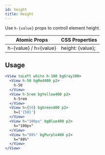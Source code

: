 ```yaml
---
id: height
title: Height
---
```


Use `h-{value}` props to controll element height.

| Atomic Props          | CSS Properties   |
| --------------------- | ---------------- |
| h-{value} / h={value} | height: {value}; |

## Usage

```jsx live
<View toLeft white h-100 bgGray100>
  <View h-50 bgRed400 p2>
    h-50
  </View>
  <View h-5rem bgYellow400 p2>
    h-5rem
  </View>
  <View h={50} bgGreen400 p2>
    h={'{50}'}
  </View>
  <View h="100px" bgBlue400 p2>
    h="100px"
  </View>
  <View h="80%" bgPurple400 p2>
    h="80%"
  </View>
</View>
```
